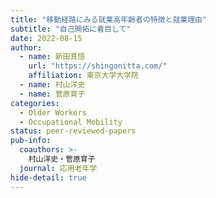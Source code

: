 ```yaml
---
title: "移動経路にみる就業高年齢者の特徴と就業理由"
subtitle: "自己開拓に着目して"
date: 2022-08-15
author:
  - name: 新田真悟
    url: "https://shingonitta.com/"
    affiliation: 東京大学大学院
  - name: 村山洋史
  - name: 菅原育子
categories:
  - Older Workers
  - Occupational Mobility
status: peer-reviewed-papers
pub-info:
  coauthors: >-
    村山洋史・菅原育子
  journal: 応用老年学
hide-detail: true
---
```

